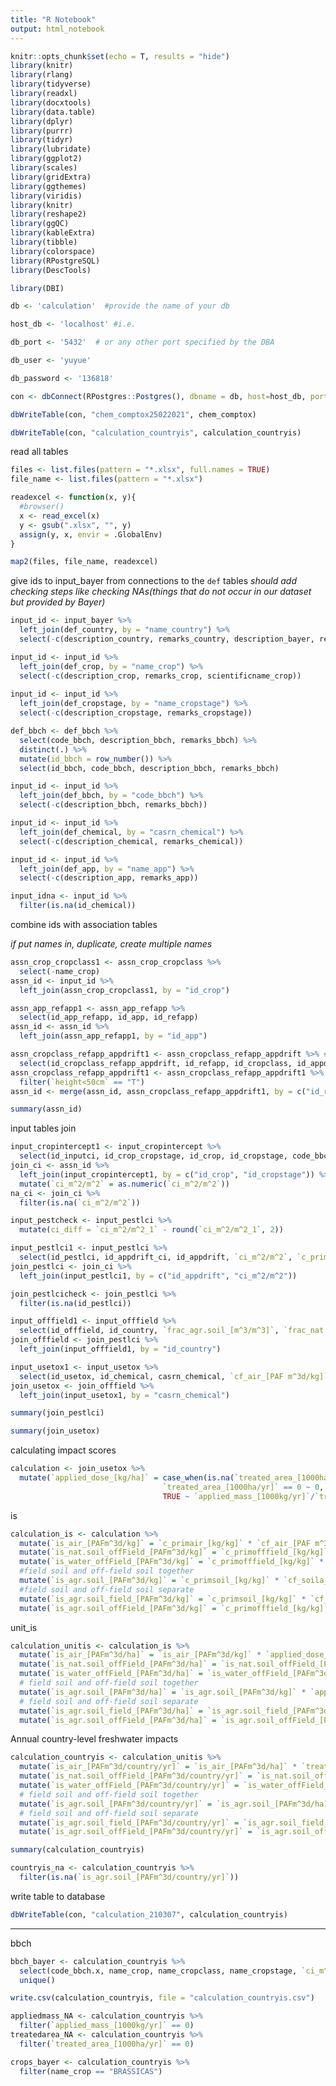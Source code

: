 ```yaml
---
title: "R Notebook"
output: html_notebook
---
```


```r
knitr::opts_chunk$set(echo = T, results = "hide")
library(knitr)
library(rlang)
library(tidyverse)
library(readxl)
library(docxtools)
library(data.table)
library(dplyr)
library(purrr)
library(tidyr)
library(lubridate) 
library(ggplot2)
library(scales)
library(gridExtra)
library(ggthemes)
library(viridis)
library(knitr)
library(reshape2)
library(ggQC)
library(kableExtra)
library(tibble)
library(colorspace)
library(RPostgreSQL)
library(DescTools)
```


```r
library(DBI)

db <- 'calculation'  #provide the name of your db

host_db <- 'localhost' #i.e. 

db_port <- '5432'  # or any other port specified by the DBA

db_user <- 'yuyue'  

db_password <- '136818'

con <- dbConnect(RPostgres::Postgres(), dbname = db, host=host_db, port=db_port, user=db_user, password=db_password)
```

```r
dbWriteTable(con, "chem_comptox25022021", chem_comptox)
```

```r
dbWriteTable(con, "calculation_countryis", calculation_countryis)
```

read all tables
```r
files <- list.files(pattern = "*.xlsx", full.names = TRUE)
file_name <- list.files(pattern = "*.xlsx")

readexcel <- function(x, y){
  #browser()
  x <- read_excel(x)
  y <- gsub(".xlsx", "", y)
  assign(y, x, envir = .GlobalEnv)
}

map2(files, file_name, readexcel)
```


give ids to input_bayer from connections to the `def` tables
*should add checking steps like checking NAs(things that do not occur in our dataset but provided by Bayer)*
```r
input_id <- input_bayer %>%
  left_join(def_country, by = "name_country") %>%
  select(-c(description_country, remarks_country, description_bayer, remarks_bayer))

input_id <- input_id %>%
  left_join(def_crop, by = "name_crop") %>%
  select(-c(description_crop, remarks_crop, scientificname_crop))
  
input_id <- input_id %>%
  left_join(def_cropstage, by = "name_cropstage") %>%
  select(-c(description_cropstage, remarks_cropstage))

def_bbch <- def_bbch %>%
  select(code_bbch, description_bbch, remarks_bbch) %>%
  distinct(.) %>%
  mutate(id_bbch = row_number()) %>%
  select(id_bbch, code_bbch, description_bbch, remarks_bbch)

input_id <- input_id %>%
  left_join(def_bbch, by = "code_bbch") %>%
  select(-c(description_bbch, remarks_bbch))

input_id <- input_id %>%
  left_join(def_chemical, by = "casrn_chemical") %>%
  select(-c(description_chemical, remarks_chemical))

input_id <- input_id %>%
  left_join(def_app, by = "name_app") %>%
  select(-c(description_app, remarks_app))
```

```r
input_idna <- input_id %>%
  filter(is.na(id_chemical))
```


combine ids with association tables

*if put names in, duplicate, create multiple names*
```r
assn_crop_cropclass1 <- assn_crop_cropclass %>%
  select(-name_crop)
assn_id <- input_id %>%
  left_join(assn_crop_cropclass1, by = "id_crop")

assn_app_refapp1 <- assn_app_refapp %>%
  select(id_app_refapp, id_app, id_refapp)
assn_id <- assn_id %>%
  left_join(assn_app_refapp1, by = "id_app")

assn_cropclass_refapp_appdrift1 <- assn_cropclass_refapp_appdrift %>% #remember crop height
  select(id_cropclass_refapp_appdrift, id_refapp, id_cropclass, id_appdrift, `height<50cm`)
assn_cropclass_refapp_appdrift1 <- assn_cropclass_refapp_appdrift1 %>%
  filter(`height<50cm` == "T")
assn_id <- merge(assn_id, assn_cropclass_refapp_appdrift1, by = c("id_refapp", "id_cropclass"), all.x = TRUE)

```

```r
summary(assn_id)
```



input tables join
```r
input_cropintercept1 <- input_cropintercept %>%
  select(id_inputci, id_crop_cropstage, id_crop, id_cropstage, code_bbch, `ci_m^2/m^2`)
join_ci <- assn_id %>%
  left_join(input_cropintercept1, by = c("id_crop", "id_cropstage")) %>%
  mutate(`ci_m^2/m^2` = as.numeric(`ci_m^2/m^2`))
na_ci <- join_ci %>%
  filter(is.na(`ci_m^2/m^2`))

input_pestcheck <- input_pestlci %>%
  mutate(ci_diff = `ci_m^2/m^2_1` - round(`ci_m^2/m^2_1`, 2))

input_pestlci1 <- input_pestlci %>%
  select(id_pestlci, id_appdrift_ci, id_appdrift, `ci_m^2/m^2`, `c_primair_[kg/kg]`, `c_primsoil_[kg/kg]`, `c_primcrop_[kg/kg]`, `c_primofffield_[kg/kg]`) 
join_pestlci <- join_ci %>%
  left_join(input_pestlci1, by = c("id_appdrift", "ci_m^2/m^2"))

join_pestlcicheck <- join_pestlci %>%
  filter(is.na(id_pestlci))

input_offfield1 <- input_offfield %>%
  select(id_offfield, id_country, `frac_agr.soil_[m^3/m^3]`, `frac_nat.soil_[m^3/m^3]`, `frac_water_[m^3/m^3]`)
join_offfield <- join_pestlci %>%
  left_join(input_offfield1, by = "id_country")

input_usetox1 <- input_usetox %>%
  select(id_usetox, id_chemical, casrn_chemical, `cf_air_[PAF m^3d/kg]`, `cf_water_[PAF m^3d/kg]`, `cf_soiln_[PAF m^3d/kg]`, `cf_soila_[PAF m^3d/kg]`)
join_usetox <- join_offfield %>%
  left_join(input_usetox1, by = "casrn_chemical")
```




```r
summary(join_pestlci)
```


```r
summary(join_usetox)
```



calculating impact scores
```r
calculation <- join_usetox %>%
  mutate(`applied_dose_[kg/ha]` = case_when(is.na(`treated_area_[1000ha/yr]`) ~ NA_real_,
                                  `treated_area_[1000ha/yr]` == 0 ~ 0,
                                  TRUE ~ `applied_mass_[1000kg/yr]`/`treated_area_[1000ha/yr]`))
```

is
```r
calculation_is <- calculation %>%
  mutate(`is_air_[PAFm^3d/kg]` = `c_primair_[kg/kg]` * `cf_air_[PAF m^3d/kg]`) %>%
  mutate(`is_nat.soil_offField_[PAFm^3d/kg]` = `c_primofffield_[kg/kg]` * `frac_nat.soil_[m^3/m^3]` * `cf_soiln_[PAF m^3d/kg]`) %>%
  mutate(`is_water_offField_[PAFm^3d/kg]` = `c_primofffield_[kg/kg]` * `frac_water_[m^3/m^3]` * `cf_water_[PAF m^3d/kg]`) %>%
  #field soil and off-field soil together
  mutate(`is_agr.soil_[PAFm^3d/kg]` = `c_primsoil_[kg/kg]` * `cf_soila_[PAF m^3d/kg]` + `c_primofffield_[kg/kg]` * `frac_agr.soil_[m^3/m^3]` * `cf_soila_[PAF m^3d/kg]`) %>%
  #field soil and off-field soil separate
  mutate(`is_agr.soil_field_[PAFm^3d/kg]` = `c_primsoil_[kg/kg]` * `cf_soila_[PAF m^3d/kg]`) %>%
  mutate(`is_agr.soil_offField_[PAFm^3d/kg]` = `c_primofffield_[kg/kg]` * `frac_agr.soil_[m^3/m^3]` * `cf_soila_[PAF m^3d/kg]`)
```

unit_is
```r
calculation_unitis <- calculation_is %>%
  mutate(`is_air_[PAFm^3d/ha]` = `is_air_[PAFm^3d/kg]` * `applied_dose_[kg/ha]`) %>%
  mutate(`is_nat.soil_offField_[PAFm^3d/ha]` = `is_nat.soil_offField_[PAFm^3d/kg]` * `applied_dose_[kg/ha]`) %>%
  mutate(`is_water_offField_[PAFm^3d/ha]` = `is_water_offField_[PAFm^3d/kg]` * `applied_dose_[kg/ha]`) %>%
  # field soil and off-field soil together
  mutate(`is_agr.soil_[PAFm^3d/ha]` = `is_agr.soil_[PAFm^3d/kg]` * `applied_dose_[kg/ha]`) %>%
  # field soil and off-field soil separate
  mutate(`is_agr.soil_field_[PAFm^3d/ha]` = `is_agr.soil_field_[PAFm^3d/kg]` * `applied_dose_[kg/ha]`) %>%
  mutate(`is_agr.soil_offField_[PAFm^3d/ha]` = `is_agr.soil_offField_[PAFm^3d/kg]` * `applied_dose_[kg/ha]`)
```

Annual country-level freshwater impacts
```r
calculation_countryis <- calculation_unitis %>%
  mutate(`is_air_[PAFm^3d/country/yr]` = `is_air_[PAFm^3d/ha]` * `treated_area_[1000ha/yr]` * 1000) %>%
  mutate(`is_nat.soil_offField_[PAFm^3d/country/yr]` = `is_nat.soil_offField_[PAFm^3d/ha]` * `treated_area_[1000ha/yr]` * 1000) %>%
  mutate(`is_water_offField_[PAFm^3d/country/yr]` = `is_water_offField_[PAFm^3d/ha]` * `treated_area_[1000ha/yr]` * 1000) %>%
  # field soil and off-field soil together
  mutate(`is_agr.soil_[PAFm^3d/country/yr]` = `is_agr.soil_[PAFm^3d/ha]` * `treated_area_[1000ha/yr]` * 1000) %>%
  # field soil and off-field soil separate
  mutate(`is_agr.soil_field_[PAFm^3d/country/yr]` = `is_agr.soil_field_[PAFm^3d/ha]` * `treated_area_[1000ha/yr]` * 1000) %>%
  mutate(`is_agr.soil_offField_[PAFm^3d/country/yr]` = `is_agr.soil_offField_[PAFm^3d/ha]` * `treated_area_[1000ha/yr]` * 1000)
```

```r
summary(calculation_countryis)
```


```r
countryis_na <- calculation_countryis %>%
  filter(is.na(`is_agr.soil_[PAFm^3d/country/yr]`))
```

write table to database
```r
dbWriteTable(con, "calculation_210307", calculation_countryis)
```

---

bbch
```r
bbch_bayer <- calculation_countryis %>%
  select(code_bbch.x, name_crop, name_cropclass, name_cropstage, `ci_m^2/m^2`, code_bbch.y, name_country) %>%
  unique()
```

```r
write.csv(calculation_countryis, file = "calculation_countryis.csv")
```

```r
appliedmass_NA <- calculation_countryis %>%
  filter(`applied_mass_[1000kg/yr]` == 0)
treatedarea_NA <- calculation_countryis %>%
  filter(`treated_area_[1000ha/yr]` == 0)
```

```r
crops_bayer <- calculation_countryis %>%
  filter(name_crop == "BRASSICAS")
```


